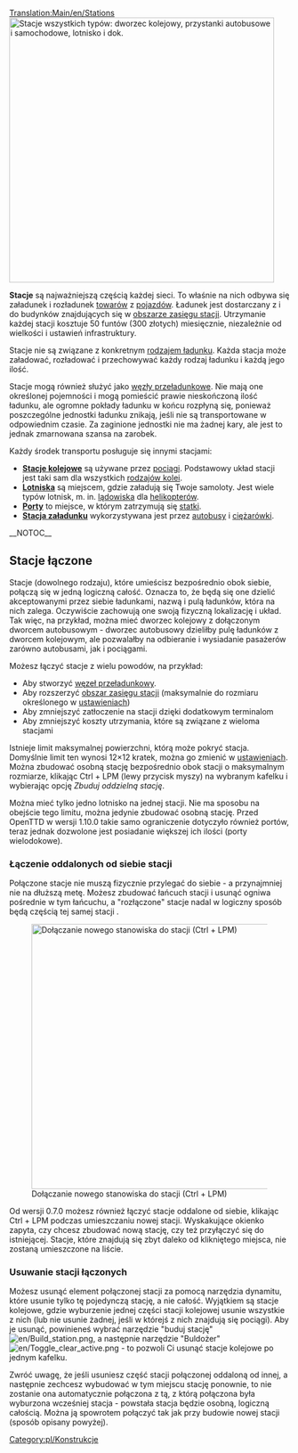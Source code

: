 {{pl/Informacja|Ten artykuł dotyczy wszystkich rodzajów stacji. Zobacz też: [[Main/pl/Stacje kolejowe|Stacja kolejowa]]}}

[[Translation:Main/en/Stations]]
[[File:en/Stations.png|right|476px|thumb|Stacje wszystkich typów: dworzec kolejowy, przystanki autobusowe i samochodowe, lotnisko i dok.]]

'''Stacje''' są najważniejszą częścią każdej sieci. To właśnie na nich odbywa się załadunek i rozładunek [[Main/pl/Ładunek|towarów]] z [[Main/pl/Pojazdy|pojazdów]]. Ładunek jest dostarczany z i do budynków znajdujących się w [[Main/pl/Zasięg stacji|obszarze zasięgu stacji]]. Utrzymanie każdej stacji kosztuje 50 funtów (300 złotych) miesięcznie, niezależnie od wielkości i ustawień infrastruktury.

Stacje nie są związane z konkretnym [[Category/pl/Ładunek|rodzajem ładunku]]. Każda stacja może załadować, rozładować i przechowywać każdy rodzaj ładunku i każdą jego ilość.

Stacje mogą również służyć jako [[Main/pl/Węzeł przeładunkowy|węzły przeładunkowe]]. Nie mają one określonej pojemności i mogą pomieścić prawie nieskończoną ilość ładunku, ale ogromne pokłady ładunku w końcu rozpłyną się, ponieważ poszczególne jednostki ładunku znikają, jeśli nie są transportowane w odpowiednim czasie. Za zaginione jednostki nie ma żadnej kary, ale jest to jednak zmarnowana szansa na zarobek.

Każdy środek transportu posługuje się innymi stacjami:
*'''[[Main/pl/Stacje kolejowe|Stacje kolejowe]]''' są używane przez [[Main/pl/Kolej|pociągi]]. Podstawowy układ stacji jest taki sam dla wszystkich [[Main/pl/Rodzaje kolei|rodzajów kolei]].
*'''[[Main/pl/Lotniska|Lotniska]]''' są miejscem, gdzie załadują się Twoje samoloty. Jest wiele typów lotnisk, m. in. [[Main/pl/Lądowiska|lądowiska]] dla [[Category/pl/Helikoptery|helikopterów]].
*'''[[Main/pl/Porty|Porty]]''' to miejsce, w którym zatrzymują się [[Main/pl/Statki|statki]].
*'''[[Main/pl/Stacje załadunku|Stacja załadunku]]''' wykorzystywana jest przez [[Main/pl/Pojazdy drogowe|autobusy]] i [[Main/pl/Pojazdy drogowe|ciężarówki]].

__NOTOC__

==Stacje łączone==
Stacje (dowolnego rodzaju), które umieścisz bezpośrednio obok siebie, połączą się w jedną logiczną całość. Oznacza to, że będą się one dzielić akceptowanymi przez siebie ładunkami, nazwą i pulą ładunków, która na nich zalega. Oczywiście zachowują one swoją fizyczną lokalizację i układ. Tak więc, na przykład, można mieć dworzec kolejowy z dołączonym dworcem autobusowym - dworzec autobusowy dzieliłby pulę ładunków z dworcem kolejowym, ale pozwalałby na odbieranie i wysiadanie pasażerów zarówno autobusami, jak i pociągami.

Możesz łączyć stacje z wielu powodów, na przykład:
*Aby stworzyć [[Main/pl/Węzeł przeładunkowy|węzeł przeładunkowy]].
*Aby rozszerzyć [[Main/pl/Zasięg stacji|obszar zasięgu stacji]] (maksymalnie do rozmiaru określonego w [[Main/en/Ustawienia/Ograniczenia/Pl#Maksymalna rozpiętość stacji|ustawieniach]])
*Aby zmniejszyć zatłoczenie na stacji dzięki dodatkowym terminalom
*Aby zmniejszyć koszty utrzymania, które są związane z wieloma stacjami

Istnieje limit maksymalnej powierzchni, którą może pokryć stacja. Domyślnie limit ten wynosi 12×12 kratek, można go zmienić w [[Main/en/Ustawienia/Ograniczenia/Pl#Maksymalna rozpiętość stacji|ustawieniach]]. Można zbudować osobną stację bezpośrednio obok stacji o maksymalnym rozmiarze, klikając Ctrl + LPM (lewy przycisk myszy) na wybranym kafelku i wybierając opcję ''Zbuduj oddzielną stację''.

Można mieć tylko jedno lotnisko na jednej stacji. Nie ma sposobu na obejście tego limitu, można jedynie zbudować osobną stację. Przed OpenTTD w wersji 1.10.0 takie samo ograniczenie dotyczyło również portów, teraz jednak dozwolone jest posiadanie większej ich ilości (porty wielodokowe).

===Łączenie oddalonych od siebie stacji===

Połączone stacje nie muszą fizycznie przylegać do siebie - a przynajmniej nie na dłuższą metę. Możesz zbudować łańcuch stacji i usunąć ogniwa pośrednie w tym łańcuchu, a "rozłączone" stacje nadal w logiczny sposób będą częścią tej samej stacji .

[[File:pl/Join station leftclick.png|right|476px|thumb|Dołączanie nowego stanowiska do stacji (Ctrl + LPM)]]

Od wersji 0.7.0 możesz również łączyć stacje oddalone od siebie, klikając Ctrl + LPM podczas umieszczaniu nowej stacji. Wyskakujące okienko zapyta, czy chcesz zbudować nową stację, czy też przyłączyć się do istniejącej. Stacje, które znajdują się zbyt daleko od klikniętego miejsca, nie zostaną umieszczone na liście. 

===Usuwanie stacji łączonych===

Możesz usunąć element połączonej stacji za pomocą narzędzia dynamitu, które usunie tylko tę pojedynczą stację, a nie całość. Wyjątkiem są stacje kolejowe, gdzie wyburzenie jednej części stacji kolejowej usunie wszystkie z nich (lub nie usunie żadnej, jeśli w którejś z nich znajdują się pociągi). Aby je usunąć, powinieneś wybrać narzędzie "buduj stację" [[File:en/Build station.png]], a następnie narzędzie "Buldożer" [[File:en/Toggle clear active.png]] - to pozwoli Ci usunąć stacje kolejowe po jednym kafelku.

Zwróć uwagę, że jeśli usuniesz część stacji połączonej oddaloną od innej, a następnie zechcesz wybudować w tym miejscu stację ponownie, to nie zostanie ona automatycznie połączona z tą, z którą połączona była wyburzona wcześniej stacja - powstała stacja będzie osobną, logiczną całością. Można ją spowrotem połączyć tak jak przy budowie nowej stacji (sposób opisany powyżej).

[[Category:pl/Konstrukcje]]
